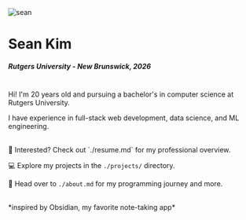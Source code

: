 
<div className="flex flex-col items-center justify-center mb-8">
    <Image
        src="./sean.png"
        alt="sean"
        width={300}
        height={225}
        className="w-32 h-auto rounded-full border-2 md:w-48 md:h-auto"
    />
    <Contacts />
</div>

# Sean Kim
##### Rutgers University - New Brunswick, 2026
<br/>
Hi! I'm 20 years old and pursuing a bachelor's in computer science at Rutgers University.

I have experience in full-stack web development, data science, and ML engineering. 

<br/>
📝 Interested? Check out `./resume.md` for my professional overview.

💻 Explore my projects in the `./projects/` directory.

🚀 Head over to `./about.md` for my programming journey and more.

<br/>
*inspired by Obsidian, my favorite note-taking app*